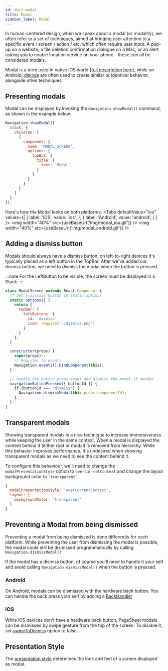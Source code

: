 ```yaml
---
id: docs-modal
title: Modal
sidebar_label: Modal
---
```



In human-centered design, when we speak about a modal (or modality), we often refer to a set of techniques, aimed at bringing user attention to a specific event / screen / action / etc. which often require user input. A pop-up on a website, a file deletion confirmation dialogue on a Mac, or an alert asking you to enable location service on your phone - these can all be considered modals.

Modal is a term used in native iOS world ([full description here](https://developer.apple.com/design/human-interface-guidelines/ios/app-architecture/modality/)), while on Android, [dialogs](https://developer.android.com/guide/topics/ui/dialogs) are often used to create similar or identical behavior, alongside other techniques.

## Presenting modals
Modal can be displayed by invoking the `Navigation.showModal()` command, as shown in the example below:

```js
Navigation.showModal({
  stack: {
    children: [
      {
        component: {
          name: 'MODAL_SCREEN',
          options: {
            topBar: {
              title: {
                text: 'Modal'
              }
            }
          }
        }
      }
    ]
  }
});
```

Here's how the Modal looks on both platforms.
<Tabs
  defaultValue="ios"
  values={[
    { label: 'iOS', value: 'ios', },
    { label: 'Android', value: 'android', }
  ]
}>
  <TabItem value="ios">
    <img width="40%"  src={useBaseUrl('img/modal_ios.gif')} />
  </TabItem>
  <TabItem value="android">
    <img width="40%" src={useBaseUrl('img/modal_android.gif')} />
  </TabItem>
</Tabs>

## Adding a dismiss button
Modals should always have a dismiss button, on left-to-right devices it's typically placed as a left button in the TopBar.
After we've added our dismiss button, we need to dismiss the modal when the button is pressed.

:::note
For the LeftButton to be visible, the screen must be displayed in a Stack.
:::

```js
class ModalScreen extends React.Component {
  // Set a dismiss button in static options
  static options() {
    return {
      topBar: {
        leftButtons: {
          id: 'dismiss',
          icon: require('./dismiss.png')
        }
      }
    };
  }

  constructor(props) {
    super(props);
    // Register to events
    Navigation.events().bindComponent(this);
  }

  // Handle the button press event and dismiss the modal if needed
  navigationButtonPressed({ buttonId }) {
    if (buttonId === 'dismiss') {
      Navigation.dismissModal(this.props.componentId);
    }
  }
}
```

## Transparent modals
Showing transparent modals is a nice technique to increase immersiveness while keeping the user in the same context.
When a modal is displayed the content behind it (either root or modal) is removed from hierarchy. While this behavior improves performance, it's undesired when
showing transparent modals as we need to see the content behind it.

To configure this behaviour, we'll need to change the `modalPresentationStyle` option to `overCurrentContext` and change the layout background color to `'transparent'`.

```js
{
  modalPresentationStyle: 'overCurrentContext',
  layout: {
    backgroundColor: 'transparent'
  }
}
```

## Preventing a Modal from being dismissed
Preventing a modal from being dismissed is done differently for each platform. While preventing the user from dismissing the modal is possible,
the modal could still be dismissed programmatically by calling `Navigation.dismissModal()`

If the modal has a dismiss button, of course you'll need to handle it your self and avoid calling `Navigation.dismissModal()`
when the button is pressed.

### Android
On Android, modals can be dismissed with the hardware back button. You can handle the back press your self by
adding a [BackHandler](https://facebook.github.io/react-native/docs/backhandler)

### iOS
While iOS devices don't have a hardware back button, PageSheet modals can be dismissed by swipe gesture
from the top of the screen. To disable it, set [swipeToDismiss]() option to false.

## Presentation Style

The [presentation style](options-root#modalpresentationstyle) determines the look and feel of a screen displayed as modal.